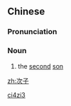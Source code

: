 ==Chinese==
{{zh-forms}}

===Pronunciation===
{{zh-pron
|m=cìzǐ
|c=ci3 zi2
|h=pfs=chhṳ-chṳ́
|mn=xm,zz,tw:chhù-chú/qz:chhìr-chír
|cat=n
}}

===Noun===
{{zh-noun}}

# {{lb|zh|literary}} the [[second]] [[son]]

[[Category:Mandarin literary terms|ci4zi3]]

[[zh:次子]]